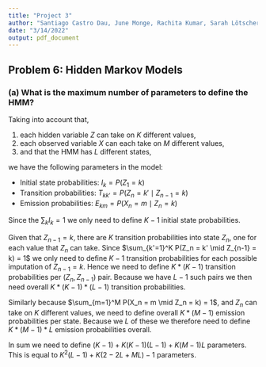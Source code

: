 ```yaml
---
title: "Project 3"
author: "Santiago Castro Dau, June Monge, Rachita Kumar, Sarah Lötscher"
date: "3/14/2022"
output: pdf_document
---
```


## Problem 6: Hidden Markov Models
### (a) What is the maximum number of parameters to define the HMM?
Taking into account that,

1. each hidden variable $Z$ can take on $K$ different values,
2. each observed variable $X$ can each take on $M$ different values,
3. and that the HMM has $L$ different states, 

we have the following parameters in the model:

* Initial state probabilities: $I_k = P(Z_1 = k)$
* Transition probabilities: $T_{kk'} = P(Z_n = k' \mid  Z_{n-1} = k)$
* Emission probabilities: $E_{km} = P(X_n = m \mid Z_n = k)$

Since the $\sum_k I_k = 1$ we only need to define $K-1$ initial state probabilities. 

Given that $Z_{n-1} = k$, there are $K$ transition probabilities into state $Z_{n}$, one for each value that $Z_n$ can take. Since $\sum_{k'=1}^K P(Z_n = k' \mid  Z_{n-1} = k) = 1$ we only need to define $K-1$ transition probabilities for each possible imputation of $Z_{n-1} = k$. Hence we need to define $K*(K-1)$ transition probabilities per $(Z_n, Z_{n-1})$ pair. Because we have $L-1$ such pairs we then need overall $K*(K-1)*(L-1)$ transition probabilities.

Similarly because $\sum_{m=1}^M P(X_n = m \mid Z_n = k) = 1$, and $Z_{n}$ can take on $K$ different values, we need to define overall $K*(M-1)$ emission probabilities per state. Because we $L$ of these we therefore need to define $K*(M-1)*L$ emission probabilities overall. 

In sum we need to define $(K-1) + K(K-1)(L-1) + K(M-1)L$ parameters. This is equal to $K^2(L - 1) + K(2 - 2L + ML) - 1$ parameters.